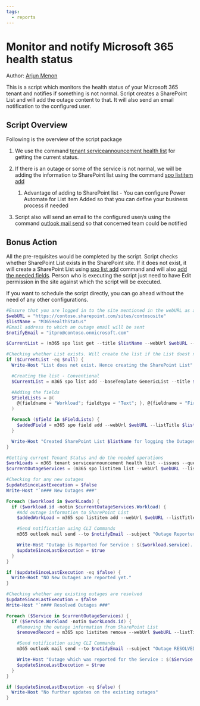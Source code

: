 ```yaml
---
tags:
  - reports
---
```



# Monitor and notify Microsoft 365 health status

Author: [Arjun Menon](https://arjunumenon.com/tenant-status-solution-m365cli/)

This is a script which monitors the health status of your Microsoft 365 tenant and notifies if something is not normal. Script creates a SharePoint List and will add the outage content to that. It will also send an email notification to the configured user.

## Script Overview

Following is the overview of the script package

1. We use the command [tenant serviceannouncement health list](https://pnp.github.io/cli-microsoft365/cmd/tenant/serviceannouncement/serviceannouncement-health-list/)  for getting the current status.

2. If there is an outage or some of the service is not normal, we will be adding the information to SharePoint list using the command [spo listitem add](https://pnp.github.io/cli-microsoft365/cmd/spo/listitem/listitem-add/)
   1. Advantage of adding to SharePoint list - You can configure Power Automate for List item Added so that you can define your business process if needed
3. Script also will send an email to the configured user/s using the command [outlook mail send](https://pnp.github.io/cli-microsoft365/cmd/outlook/mail/mail-send/) so that concerned team could be notified

## Bonus Action

All the pre-requisites would be completed by the script. Script checks whether SharePoint List exists in the SharePoint site. If it does not exist, it will create a SharePoint List using [spo list add](https://pnp.github.io/cli-microsoft365/cmd/spo/list/list-add/) command and will also [add the needed fields](https://pnp.github.io/cli-microsoft365/cmd/spo/field/field-add/). Person who is executing the script just need to have Edit permission in the site against which the script will be executed.

If you want to schedule the script directly, you can go ahead without the need of any other configurations.

<Tabs>
  <TabItem value="PowerShell">

  ```powershell
  #Ensure that you are logged in to the site mentioned in the webURL as a user who has Edit Permission
  $webURL = "https://contoso.sharepoint.com/sites/contososite"
  $listName = "M365HealthStatus"
  #Email address to which an outage email will be sent
  $notifyEmail = "itpro@contoso.onmicrosoft.com"

  $CurrentList = (m365 spo list get --title $listName --webUrl $webURL --output json) | ConvertFrom-Json

  #Checking whether List exists. Will create the list if the List doest not exist
  if ($CurrentList -eq $null) {
    Write-Host "List does not exist. Hence creating the SharePoint List"

    #Creating the list - Conventional
    $CurrentList = m365 spo list add --baseTemplate GenericList --title $listName --webUrl $webURL

    #Adding the fields
    $FieldLists = @(
      @{fieldname = "Workload"; fieldtype = "Text"; }, @{fieldname = "FirstIdentifiedDate"; fieldtype = "DateTime"; }, @{fieldname = "WorkflowJSONData"; fieldtype = "Note"; }
    )

    Foreach ($field in $FieldLists) {
      $addedField = m365 spo field add --webUrl $webURL --listTitle $listName --xml "<Field Type='$($field.fieldtype)' DisplayName='$($field.fieldname)' Required='FALSE' EnforceUniqueValues='FALSE' Indexed='FALSE' StaticName='$($field.fieldname)' Name='$($field.fieldname)'></Field>" --options AddFieldToDefaultView
    }

    Write-Host "Created SharePoint List $listName for logging the Outages."
  }

  #Getting current Tenant Status and do the needed operations
  $workLoads = m365 tenant serviceannouncement health list --issues --query "[?status != 'serviceOperational']" --output json | ConvertFrom-Json
  $currentOutageServices = (m365 spo listitem list --webUrl $webURL --listTitle $listName --fields "Title, Workload, Id" --output json).Replace("ID", "_ID") | ConvertFrom-Json

  #Checking for any new outages
  $updateSinceLastExecution = $false
  Write-Host "`n### New Outages ###"

  Foreach ($workload in $workLoads) {
    if ($workload.id -notin $currentOutageServices.Workload) {
      #Add outage information to SharePoint List
      $addedWorkLoad = m365 spo listitem add --webUrl $webURL --listTitle $listName --contentType Item --Title $workload.service --Workload $workload.id --FirstIdentifiedDate (Get-Date -Date $workload.issues[$workload.issues.Count -1].startDateTime) --WorkflowJSONData (Out-String -InputObject $workload -Width 400)

      #Send notification using CLI Commands
      m365 outlook mail send --to $notifyEmail --subject "Outage Reported in $($workload.service)" --bodyContents "An outage has been reported for the Service : $($workload.service) <a href='$webURL/Lists/$listName'>Access the Health Status List</a>" --bodyContentType HTML --saveToSentItems false

      Write-Host "Outage is Reported for Service : $($workload.service). Please access $webURL/Lists/$listName for more information"
      $updateSinceLastExecution = $true
    }
  }

  if ($updateSinceLastExecution -eq $false) {
    Write-Host "NO New Outages are reported yet."
  }

  #Checking whether any existing outages are resolved
  $updateSinceLastExecution = $false
  Write-Host "`n### Resolved Outages ###"

  Foreach ($Service in $currentOutageServices) {
    if ($Service.Workload -notin $workLoads.id) {
      #Removing the outage information from SharePoint List
      $removedRecord = m365 spo listitem remove --webUrl $webURL --listTitle $listName --id $Service.Id --force

      #Send notification using CLI Commands
      m365 outlook mail send --to $notifyEmail --subject "Outage RESOLVED for $($Service.Title)" --bodyContents "Outage which was reported for the Service : $($Service.Title) is RESOLVED." --bodyContentType HTML --saveToSentItems false

      Write-Host "Outage which was reported for the Service : $($Service.Title) is now RESOLVED."
      $updateSinceLastExecution = $true
    }
  }

  if ($updateSinceLastExecution -eq $false) {
    Write-Host "No further updates on the existing outages"
  }
  ```

  </TabItem>
</Tabs>

